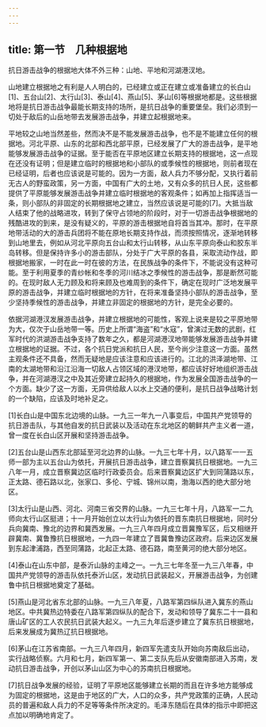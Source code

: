 ```yaml
---
---
---
```

title: 第一节　几种根据地
---




抗日游击战争的根据地大体不外三种：山地、平地和河湖港汊地。

山地建立根据地之有利是人人明白的，已经建立或正在建立或准备建立的长白山[1]、五台山[2]、太行山[3]、泰山[4]、燕山[5]、茅山[6]等根据地都是。这些根据地将是抗日游击战争最能长期支持的场所，是抗日战争的重要堡垒。我们必须到一切处于敌后的山岳地带去发展游击战争，并建立起根据地来。



平地较之山地当然差些，然而决不是不能发展游击战争，也不是不能建立任何的根据地。河北平原、山东的北部和西北部平原，已经发展了广大的游击战争，是平地能够发展游击战争的证据。至于能否在平原地区建立长期支持的根据地，这一点现在还没有证明；但是建立临时的根据地和小部队的或季候性的根据地，则前者现在已经证明，后者也应该说是可能的。因为一方面，敌人兵力不够分配，又执行着前无古人的野蛮政策，另一方面，中国有广大的土地，又有众多的抗日人民，这些都提供了平原能够发展游击战争并建立临时根据地的客观条件；如再加上指挥适当一条，则小部队的非固定的长期根据地之建立，当然应该说是可能的[7]。大抵当敌人结束了他的战略进攻，转到了保守占领地的阶段时，对于一切游击战争根据地的残酷进攻的到来，是没有疑义的，平原的游击根据地自将首当其冲。那时，在平原地带活动的大的游击兵团将不能在原地长期支持作战，而须按照情况，逐渐地转移到山地里去，例如从河北平原向五台山和太行山转移，从山东平原向泰山和胶东半岛转移。但是保持许多小的游击部队，分处于广大平原的各县，采取流动作战，即根据地搬家，一时在此一时在彼的方法，在民族战争的条件下，不能说没有这种可能。至于利用夏季的青纱帐和冬季的河川结冰之季候性的游击战争，那是断然可能的。在现时敌人无力顾及和将来顾及也难周到的条件下，确定在现时广泛地发展平原的游击战争，并建立临时根据地的方针，在将来准备坚持小部队的游击战争，至少坚持季候性的游击战争，并建立非固定的根据地的方针，是完全必要的。



依据河湖港汊发展游击战争，并建立根据地的可能性，客观上说来是较之平原地带为大，仅次于山岳地带一等。历史上所谓“海盗”和“水寇”，曾演过无数的武剧，红军时代的洪湖游击战争支持了数年之久，都是河湖港汊地带能够发展游击战争并建立根据地的证据。不过，各个抗日党派和抗日人民，至今尚少注意这一方面。虽然主观条件还不具备，然而无疑地是应该注意和应该进行的。江北的洪泽湖地带、江南的太湖地带和沿江沿海一切敌人占领区域的港汊地带，都应该好好地组织游击战争，并在河湖港汊之中及其近旁建立起持久的根据地，作为发展全国游击战争的一个方面。缺少了这一方面，无异供给敌人以水上交通的便利，是抗日战争战略计划的一个缺陷，应该及时地补足之。



[1]长白山是中国东北边境的山脉。一九三一年九一八事变后，中国共产党领导的抗日游击队，与其他自发的抗日武装以及活动在东北地区的朝鲜共产主义者一道，曾一度在长白山区开展和坚持游击战争。

[2]五台山是山西东北部延至河北边界的山脉。一九三七年十月，以八路军一一五师一部为主以五台山为依托，开展抗日游击战争，建立晋察冀抗日根据地。一九三八年一月，成立晋察冀边区临时行政委员会。后来晋察冀边区扩大到同蒲路以东，正太路、德石路以北，张家口、多伦、宁城、锦州以南，渤海以西的绝大部分地区。

[3]太行山是山西、河北、河南三省交界的山脉。一九三七年十月，八路军一二九师向太行山区挺进；十一月开始创立以太行山为依托的晋东南抗日根据地，同时分兵向冀南、豫北的边界和冀西发展。一九三八年四月成立晋冀豫军区，后又相继开辟冀南、冀鲁豫抗日根据地，一九四一年建立了晋冀鲁豫边区政府。后来边区发展到东起津浦路，西至同蒲路，北起正太路、德石路，南至黄河的绝大部分地区。

[4]泰山在山东中部，是泰沂山脉的主峰之一。一九三七年冬至一九三八年春，中国共产党领导的游击队依托泰沂山区，发动抗日武装起义，开展游击战争，为创建鲁中抗日根据地奠定了基础。

[5]燕山是河北省东北部的山脉。一九三八年夏，八路军第四纵队进入冀东的燕山地区。中共冀热边特委在八路军第四纵队的配合下，发动和领导了冀东二十一县和唐山矿区的工人农民抗日武装大起义。一九三九年后逐步建立了冀东抗日根据地，后来发展成为冀热辽抗日根据地。

[6]茅山在江苏省南部。一九三八年四月，新四军先遣支队开始向苏南敌后出动，实行战略侦察。六月和七月，新四军第一、第二支队先后从安徽南部进入苏南，发动抗日游击战争，开创以茅山山区为中心的苏南抗日根据地。



[7]抗日战争发展的经验，证明了平原地区能够建立长期的而且在许多地方能够成为固定的根据地，这是由于地区的广大，人口的众多，共产党政策的正确，人民动员的普遍和敌人兵力的不足等等条件所决定的。毛泽东随后在具体的指示中即把这点加以明确地肯定了。